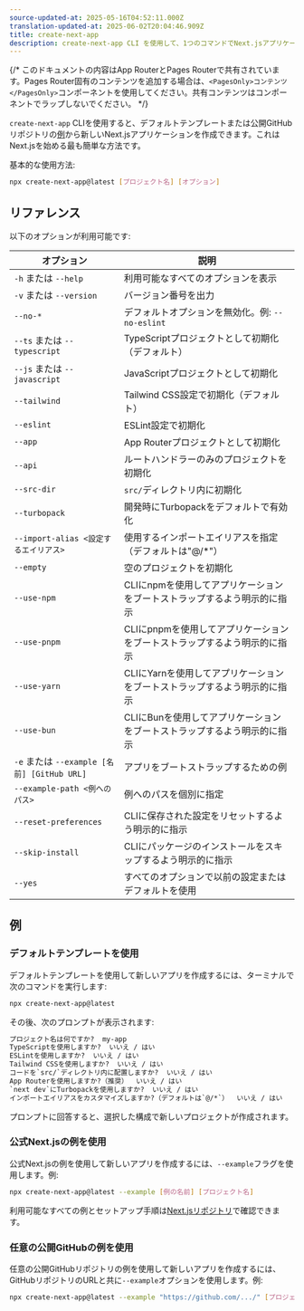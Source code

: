 ```yaml
---
source-updated-at: 2025-05-16T04:52:11.000Z
translation-updated-at: 2025-06-02T20:04:46.909Z
title: create-next-app
description: create-next-app CLI を使用して、1つのコマンドでNext.jsアプリケーションを作成します。
---
```


{/* このドキュメントの内容はApp RouterとPages Routerで共有されています。Pages Router固有のコンテンツを追加する場合は、`<PagesOnly>コンテンツ</PagesOnly>`コンポーネントを使用してください。共有コンテンツはコンポーネントでラップしないでください。 */}

`create-next-app` CLIを使用すると、デフォルトテンプレートまたは公開GitHubリポジトリの[例](https://github.com/vercel/next.js/tree/canary/examples)から新しいNext.jsアプリケーションを作成できます。これはNext.jsを始める最も簡単な方法です。

基本的な使用方法:

```bash filename="Terminal"
npx create-next-app@latest [プロジェクト名] [オプション]
```

## リファレンス

以下のオプションが利用可能です:

| オプション                              | 説明                                                          |
| --------------------------------------- | ------------------------------------------------------------ |
| `-h` または `--help`                    | 利用可能なすべてのオプションを表示                            |
| `-v` または `--version`                 | バージョン番号を出力                                         |
| `--no-*`                                | デフォルトオプションを無効化。例: `--no-eslint`              |
| `--ts` または `--typescript`            | TypeScriptプロジェクトとして初期化（デフォルト）              |
| `--js` または `--javascript`            | JavaScriptプロジェクトとして初期化                           |
| `--tailwind`                            | Tailwind CSS設定で初期化（デフォルト）                        |
| `--eslint`                              | ESLint設定で初期化                                           |
| `--app`                                 | App Routerプロジェクトとして初期化                            |
| `--api`                                 | ルートハンドラーのみのプロジェクトを初期化                    |
| `--src-dir`                             | `src/`ディレクトリ内に初期化                                 |
| `--turbopack`                           | 開発時にTurbopackをデフォルトで有効化                         |
| `--import-alias <設定するエイリアス>`    | 使用するインポートエイリアスを指定（デフォルトは"@/*"）        |
| `--empty`                               | 空のプロジェクトを初期化                                      |
| `--use-npm`                             | CLIにnpmを使用してアプリケーションをブートストラップするよう明示的に指示 |
| `--use-pnpm`                            | CLIにpnpmを使用してアプリケーションをブートストラップするよう明示的に指示 |
| `--use-yarn`                            | CLIにYarnを使用してアプリケーションをブートストラップするよう明示的に指示 |
| `--use-bun`                             | CLIにBunを使用してアプリケーションをブートストラップするよう明示的に指示 |
| `-e` または `--example [名前] [GitHub URL]` | アプリをブートストラップするための例                          |
| `--example-path <例へのパス>`            | 例へのパスを個別に指定                                       |
| `--reset-preferences`                   | CLIに保存された設定をリセットするよう明示的に指示             |
| `--skip-install`                        | CLIにパッケージのインストールをスキップするよう明示的に指示    |
| `--yes`                                 | すべてのオプションで以前の設定またはデフォルトを使用           |

## 例

### デフォルトテンプレートを使用

デフォルトテンプレートを使用して新しいアプリを作成するには、ターミナルで次のコマンドを実行します:

```bash filename="Terminal"
npx create-next-app@latest
```

その後、次のプロンプトが表示されます:

```txt filename="Terminal"
プロジェクト名は何ですか?  my-app
TypeScriptを使用しますか?  いいえ / はい
ESLintを使用しますか?  いいえ / はい
Tailwind CSSを使用しますか?  いいえ / はい
コードを`src/`ディレクトリ内に配置しますか?  いいえ / はい
App Routerを使用しますか?（推奨）  いいえ / はい
`next dev`にTurbopackを使用しますか?  いいえ / はい
インポートエイリアスをカスタマイズしますか?（デフォルトは`@/*`）  いいえ / はい
```

プロンプトに回答すると、選択した構成で新しいプロジェクトが作成されます。

### 公式Next.jsの例を使用

公式Next.jsの例を使用して新しいアプリを作成するには、`--example`フラグを使用します。例:

```bash filename="Terminal"
npx create-next-app@latest --example [例の名前] [プロジェクト名]
```

利用可能なすべての例とセットアップ手順は[Next.jsリポジトリ](https://github.com/vercel/next.js/tree/canary/examples)で確認できます。

### 任意の公開GitHubの例を使用

任意の公開GitHubリポジトリの例を使用して新しいアプリを作成するには、GitHubリポジトリのURLと共に`--example`オプションを使用します。例:

```bash filename="Terminal"
npx create-next-app@latest --example "https://github.com/.../" [プロジェクト名]
```